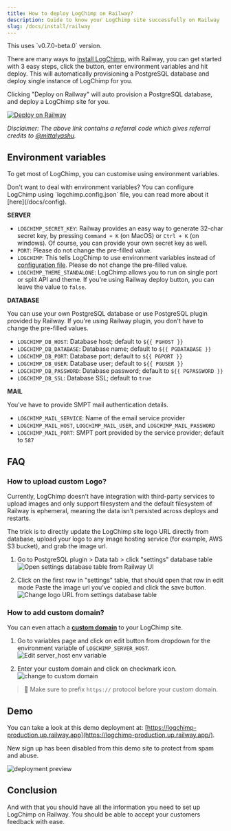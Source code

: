 ```yaml
---
title: How to deploy LogChimp on Railway?
description: Guide to know your LogChimp site successfully on Railway
slug: /docs/install/railway
---
```


<Alert type="error">
  This uses `v0.7.0-beta.0` version.
</Alert>

There are many ways to [install LogChimp](/docs/install), with Railway, you can get started with 3 easy steps, click the button, enter environment variables and hit deploy. This will automatically provisioning a PostgreSQL database and deploy single instance of LogChimp for you.

Clicking "Deploy on Railway" will auto provision a PostgreSQL database, and deploy a LogChimp site for you.

[![Deploy on Railway](https://railway.app/button.svg)](https://railway.app/new/template/3Bm-Un?referralCode=mittalyashu)

_Disclaimer: The above link contains a referral code which gives referral credits to [@mittalyashu](https://github.com/mittalyashu)._

## Environment variables

To get most of LogChimp, you can customise using environment variables.

<Alert type="tip">
Don't want to deal with environment variables? You can configure LogChimp using `logchimp.config.json` file, you can read more about it [here](/docs/config).
</Alert>

**SERVER**

- `LOGCHIMP_SECRET_KEY`: Railway provides an easy way to generate 32-char secret key, by pressing `Command + K` (on MacOS) or `Ctrl + K` (on windows). Of course, you can provide your own secret key as well.
- `PORT`: Please do not change the pre-filled value.
- `LOGCHIMP`: This tells LogChimp to use environment variables instead of [configuration file](/docs/config). Please do not change the pre-filled value.
- `LOGCHIMP_THEME_STANDALONE`: LogChimp allows you to run on single port or split API and theme. If you're using Railway deploy button, you can leave the value to `false`.

**DATABASE**

You can use your own PostgreSQL database or use PostgreSQL plugin provided by Railway. If you're using Railway plugin, you don't have to change the pre-filled values.

- `LOGCHIMP_DB_HOST`: Database host; default to `${{ PGHOST }}`
- `LOGCHIMP_DB_DATABASE`: Database name; default to `${{ PGDATABASE }}`
- `LOGCHIMP_DB_PORT`: Database port; default to `${{ PGPORT }}`
- `LOGCHIMP_DB_USER`: Database user; default to `${{ PGUSER }}`
- `LOGCHIMP_DB_PASSWORD`: Database password; default to `${{ PGPASSWORD }}`
- `LOGCHIMP_DB_SSL`: Database SSL; default to `true`

**MAIL**

You've have to provide SMPT mail authentication details.

- `LOGCHIMP_MAIL_SERVICE`: Name of the email service provider
- `LOGCHIMP_MAIL_HOST`, `LOGCHIMP_MAIL_USER`, and `LOGCHIMP_MAIL_PASSWORD`
- `LOGCHIMP_MAIL_PORT`: SMPT port provided by the service provider; default to `587`

## FAQ

### How to upload custom Logo?

Currently, LogChimp doesn’t have integration with third-party services to upload images and only support filesystem and the default filesystem of Railway is ephemeral, meaning the data isn’t persisted across deploys and restarts.

The trick is to directly update the LogChimp site logo URL directly from database, upload your logo to any image hosting service (for example, AWS S3 bucket), and grab the image url.

1. Go to PostgreSQL plugin > Data tab > click "settings" database table
   ![Open settings database table from Railway UI](../images/docs/install/railway/settings-database-table.jpg)

2. Click on the first row in "settings" table, that should open that row in edit mode
   Paste the image url you've copied and click the save button.
   ![Change logo URL from settings database table](../images/docs/install/railway/change-logo-url-from-database.jpg)

### How to add custom domain?

You can even attach a **[custom domain](https://docs.railway.app/deployment/custom-domains)** to your LogChimp site.

1. Go to variables page and click on edit button from dropdown for the environment variable of `LOGCHIMP_SERVER_HOST`.
   ![Edit server_host env variable](../images/docs/install/railway/edit-server-host-env.jpg)

2. Enter your custom domain and click on checkmark icon.
   ![change to custom domain](../images/docs/install/railway/change-to-custom-domain.jpg)

> 🚨 Make sure to prefix `https://` protocol before your custom domain.

## Demo

You can take a look at this demo deployment at: [https://logchimp-production.up.railway.app](https://logchimp-production.up.railway.app/).

<Alert type="warning">
  New sign up has been disabled from this demo site to protect from spam and abuse.
</Alert>

![deployment preview](../images/docs/install/railway/deployment-preview.jpg)

## Conclusion

And with that you should have all the information you need to set up LogChimp on Railway. You should be able to accept your customers feedback with ease.
